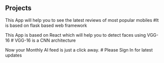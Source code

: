 ## Projects

<ProjectCard title="Mobile Review App" link="https://flask-webscrapper.herokuapp.com" bg="linear-gradient(to right, #4568dc 0%,#b06ab3 100%)">
This App will help you to see the latest reviews of most popular mobiles #It is based on flask based web framework
</ProjectCard>

<ProjectCard title="Face Detection App" link="https://frontend-smartdetect.herokuapp.com/" bg="linear-gradient(to right, #26F596 0%, #0499F2
 100%)">
This App is based on React which will help you to detect faces using VGG-16 # VGG-16 is a CNN architecture
</ProjectCard>

<ProjectCard title="Latest AI Article Feed" link="https://smilyamit.github.io/ML-Startup/" bg="linear-gradient(to right, #05D6D9  0%, #F907FC
 100%)">
Now your Monthly AI feed is just a click away. # Please Sign In for latest updates
</ProjectCard>